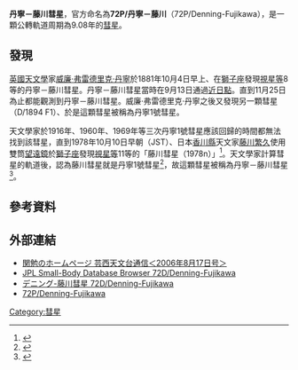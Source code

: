{{Infobox Comet
| name=丹寧－藤川彗星
| image=
| caption = 
| discoverer=[[威廉·弗雷德里克·丹寧|威廉·弗雷德里克·丹寧]]
| discovery_date=1881年10月4日
| designations=
| epoch=1979年1月7日 
| semimajor=4.33 [[天文單位|AU]]
| perihelion=0.77973 AU
| aphelion=7.88 AU
| eccentricity=0.81986
| period=9.01 [[儒略年|a]]
| inclination=41.53°
| last_p=1978年10月2.14日
| next_p=2014年7月11日
}}

'''丹寧－藤川彗星'''，官方命名為'''72P/丹寧－藤川'''（72P/Denning-Fujikawa），是一顆公轉軌道周期為9.08年的[[彗星|彗星]]。

==發現==
[[英國|英國]][[天文學|天文學]]家[[威廉·弗雷德里克·丹寧|威廉·弗雷德里克·丹寧]]於1881年10月4日早上、在[[獅子座|獅子座]]發現[[視星等|視星等]]8等的丹寧－藤川彗星。丹寧－藤川彗星當時在9月13日通過[[近日點|近日點]]。直到11月25日為止都能觀測到丹寧－藤川彗星。威廉·弗雷德里克·丹寧之後又發現另一顆彗星（D/1894 F1）、於是這顆彗星被稱為丹寧1號彗星。

天文學家於1916年、1960年、1969年等三次丹寧1號彗星應該回歸的時間都無法找到該彗星，直到1978年10月10日早朝（JST）、日本[[香川縣|香川縣]]天文家[[藤川繁久|藤川繁久]]使用雙筒[[望遠鏡|望遠鏡]]於[[獅子座|獅子座]]發現[[視星等|視星等]]11等的「藤川彗星（1978n）」<ref>{{Cite web |url=http://www.cbat.eps.harvard.edu/iauc/03200/03284.html |title=IAUC 3284: 1978n; 1978m; 1978 SB |accessdate=2014-01-23 |archive-date=2020-09-14 |archive-url=https://web.archive.org/web/20200914213114/http://www.cbat.eps.harvard.edu/iauc/03200/03284.html |dead-url=no }}</ref>。天文學家計算彗星的軌道後，認為藤川彗星就是丹寧1號彗星<ref>{{Cite web |url=http://www.cbat.eps.harvard.edu/iauc/03200/03289.html |title=IAUC 3289: 1978n |accessdate=2014-01-23 |archive-date=2020-09-14 |archive-url=https://web.archive.org/web/20200914220043/http://www.cbat.eps.harvard.edu/iauc/03200/03289.html |dead-url=no }}</ref>，故這顆彗星被稱為丹寧－藤川彗星<ref>{{Cite web |url=http://www.cbat.eps.harvard.edu/iauc/03300/03300.html |title=IAUC 3300: 1881 V = 1978n |accessdate=2014-01-23 |archive-date=2020-09-14 |archive-url=https://web.archive.org/web/20200914221013/http://www.cbat.eps.harvard.edu/iauc/03300/03300.html |dead-url=no }}</ref>。


== 參考資料 ==
{{Reflist}}

== 外部連結 ==
*[http://comet-seki.net/Tuusin/060817.html 関勉のホームページ 芸西天文台通信＜2006年8月17日号＞]{{Wayback|url=http://comet-seki.net/Tuusin/060817.html |date=20160511232426 }}
*[http://ssd.jpl.nasa.gov/sbdb.cgi?sstr=72P&orb=1 JPL Small-Body Database Browser 72D/Denning-Fujikawa] {{Wayback|url=http://ssd.jpl.nasa.gov/sbdb.cgi?sstr=72P&orb=1 |date=20201128132901 }}
*[https://web.archive.org/web/20130911060121/http://aerith.net/comet/catalog/0072D/index-j.html デニング-藤川彗星 72D/Denning-Fujikawa]
*[http://jcometobs.web.fc2.com/pcmtn/0072p.htm 72P/Denning-Fujikawa]{{Wayback|url=http://jcometobs.web.fc2.com/pcmtn/0072p.htm |date=20200914215359 }}

{{PeriodicComets Navigator|克拉克彗星|施瓦斯曼·瓦茨曼3號彗星}}

[[Category:彗星|Category:彗星]]